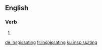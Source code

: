 ==English==

===Verb===
{{head|en|present participle}}

# {{present participle of|inspissate|lang=en|nocat=1}}

[[de:inspissating]]
[[fr:inspissating]]
[[ku:inspissating]]